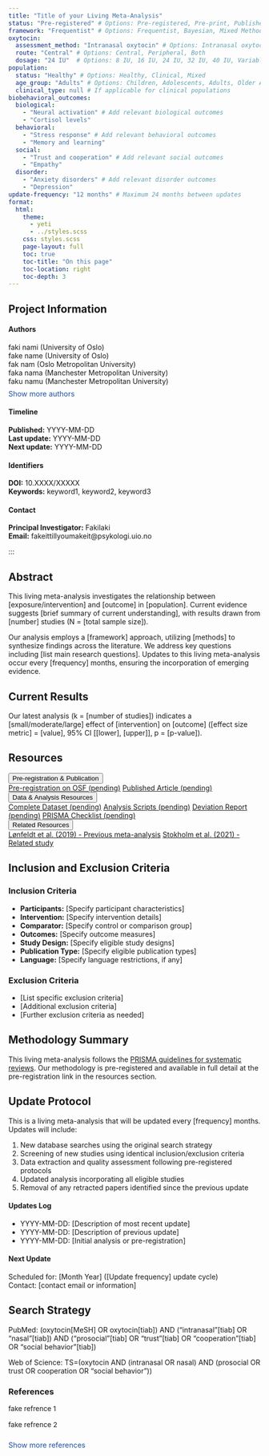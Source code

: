 ```yaml
---
title: "Title of your Living Meta-Analysis" 
status: "Pre-registered" # Options: Pre-registered, Pre-print, Published
framework: "Frequentist" # Options: Frequentist, Bayesian, Mixed Methods
oxytocin:
  assessment_method: "Intranasal oxytocin" # Options: Intranasal oxytocin, Intravenous oxytocin, Endogenous oxytocin measurement, Genetic studies
  route: "Central" # Options: Central, Peripheral, Both
  dosage: "24 IU"  # Options: 8 IU, 16 IU, 24 IU, 32 IU, 40 IU, Variable dosage, Dose-response analysis
population:
  status: "Healthy" # Options: Healthy, Clinical, Mixed
  age_group: "Adults" # Options: Children, Adolescents, Adults, Older Adults, Mixed Age Groups
  clinical_type: null # If applicable for clinical populations
biobehavioral_outcomes:
  biological: 
    - "Neural activation" # Add relevant biological outcomes
    - "Cortisol levels"
  behavioral:
    - "Stress response" # Add relevant behavioral outcomes
    - "Memory and learning"
  social:
    - "Trust and cooperation" # Add relevant social outcomes
    - "Empathy"
  disorder: 
    - "Anxiety disorders" # Add relevant disorder outcomes
    - "Depression"  
update-frequency: "12 months" # Maximum 24 months between updates
format:
  html:
    theme: 
      - yeti
      - ../styles.scss
    css: styles.scss
    page-layout: full
    toc: true
    toc-title: "On this page"
    toc-location: right
    toc-depth: 3
---
```


::: {.callout-note .meta-info-container}
## Project Information
::: {.meta-grid}
::: {.meta-column}
#### Authors
```{=html}
<div id="author-list">
  <div id="visible-authors">
    faki nami (University of Oslo)<br>
    fake name (University of Oslo)<br>
    fak nam (Oslo Metropolitan University)<br>
    faka nama (Manchester Metropolitan University)<br>
    faku namu (Manchester Metropolitan University)
  </div>
  
  <div id="hidden-authors" style="display:none">
    Ingebjørg Iversen (University of Oslo)<br>
  </div>
  
  <a href="#" id="author-toggle" style="font-size: 0.9rem; color: #1E50A0; text-decoration: none; display: inline-block; margin-top: 8px;" onclick="toggleAuthors(); return false;">Show more authors</a>
  
  <script>
  function toggleAuthors() {
    var hiddenAuthors = document.getElementById("hidden-authors");
    var toggleButton = document.getElementById("author-toggle");
    
    if (hiddenAuthors.style.display === "none") {
      hiddenAuthors.style.display = "block";
      toggleButton.textContent = "Show fewer authors";
    } else {
      hiddenAuthors.style.display = "none";
      toggleButton.textContent = "Show more authors";
    }
  }
  </script>
</div>
```
:::

:::
::: {.meta-column}
#### Timeline
**Published:** YYYY-MM-DD  
**Last update:** YYYY-MM-DD  
**Next update:** YYYY-MM-DD
:::
::: {.meta-column}
#### Identifiers
**DOI:** 10.XXXX/XXXXX  
**Keywords:** keyword1, keyword2, keyword3
:::

::: {.meta-column}
#### Contact
**Principal Investigator:** Fakilaki   
**Email:** fakeittillyoumakeit@psykologi.uio.no
:::
:::
::: 

## Abstract {#abstract}

This living meta-analysis investigates the relationship between [exposure/intervention] and [outcome] in [population]. Current evidence suggests [brief summary of current understanding], with results drawn from [number] studies (N = [total sample size]).

Our analysis employs a [framework] approach, utilizing [methods] to synthesize findings across the literature. We address key questions including [list main research questions]. Updates to this living meta-analysis occur every [frequency] months, ensuring the incorporation of emerging evidence.

## Current Results {#current-results}

Our latest analysis (k = [number of studies]) indicates a [small/moderate/large] effect of [intervention] on [outcome] ([effect size metric] = [value], 95% CI [[lower], [upper]], p = [p-value]).

## Resources {#resources}
```{=html}
<div class="resource-accordion">
  <button class="resource-header">Pre-registration & Publication</button>
  <div class="resource-content">
    <a href="#" class="resource-link" target="_blank">Pre-registration on OSF (pending)</a>
    <a href="#" class="resource-link" target="_blank">Published Article (pending)</a>
  </div>
</div>
<div class="resource-accordion">
  <button class="resource-header">Data & Analysis Resources</button>
  <div class="resource-content">
    <a href="#" class="resource-link" target="_blank">Complete Dataset (pending)</a>
    <a href="#" class="resource-link" target="_blank">Analysis Scripts (pending)</a>
    <a href="#" class="resource-link" target="_blank">Deviation Report (pending)</a>
    <a href="#" class="resource-link" target="_blank">PRISMA Checklist (pending)</a>
  </div>
</div>
<div class="resource-accordion">
  <button class="resource-header">Related Resources</button>
  <div class="resource-content">
    <a href="https://doi.org/10.1017/S0033291718003021" class="resource-link" target="_blank">Lønfeldt et al. (2019) - Previous meta-analysis</a>
    <a href="https://doi.org/10.1093/ije/dyaa076" class="resource-link" target="_blank">Stokholm et al. (2021) - Related study</a>
  </div>
</div>
<script>
document.addEventListener('DOMContentLoaded', function() {
  var acc = document.getElementsByClassName("resource-header");
  for (var i = 0; i < acc.length; i++) {
    acc[i].addEventListener("click", function() {
      this.classList.toggle("active");
      var panel = this.nextElementSibling;
      if (panel.style.maxHeight) {
        panel.style.maxHeight = null;
      } else {
        panel.style.maxHeight = panel.scrollHeight + "px";
      } 
    });
  }
});
</script>
```

## Inclusion and Exclusion Criteria {#criteria}

::: {.criteria-box}
### Inclusion Criteria

- **Participants:** [Specify participant characteristics]
- **Intervention:** [Specify intervention details]
- **Comparator:** [Specify control or comparison group]
- **Outcomes:** [Specify outcome measures]
- **Study Design:** [Specify eligible study designs]
- **Publication Type:** [Specify eligible publication types]
- **Language:** [Specify language restrictions, if any]
:::

::: {.criteria-box}
### Exclusion Criteria

- [List specific exclusion criteria]
- [Additional exclusion criteria]
- [Further exclusion criteria as needed]
:::

## Methodology Summary {#methodology}

This living meta-analysis follows the [PRISMA guidelines for systematic reviews](http://www.prisma-statement.org/). Our methodology is pre-registered and available in full detail at the pre-registration link in the resources section.



## Update Protocol {#update-protocol}

This is a living meta-analysis that will be updated every [frequency] months. Updates will include:

1. New database searches using the original search strategy
2. Screening of new studies using identical inclusion/exclusion criteria
3. Data extraction and quality assessment following pre-registered protocols
4. Updated analysis incorporating all eligible studies
5. Removal of any retracted papers identified since the previous update

#### Updates Log {#updates-log}

- YYYY-MM-DD: [Description of most recent update]
- YYYY-MM-DD: [Description of previous update]
- YYYY-MM-DD: [Initial analysis or pre-registration]

#### Next Update {#next-update}
Scheduled for: [Month Year] ([Update frequency] update cycle)  
Contact: [contact email or information]


## Search Strategy {#search-strategy}

::: {.search-strategy-box}
<span class="search-db">PubMed:</span>
(oxytocin[MeSH] OR oxytocin[tiab]) AND ("intranasal"[tiab] OR "nasal"[tiab]) AND ("prosocial"[tiab] OR "trust"[tiab] OR "cooperation"[tiab] OR "social behavior"[tiab])

<span class="search-db">Web of Science:</span>
TS=(oxytocin AND (intranasal OR nasal) AND (prosocial OR trust OR cooperation OR "social behavior"))
:::

### References {#references}
```{=html}
<div id="reference-list" style="font-size: 0.85rem;">
  <div id="visible-references">
    fake refrence 1<br><br>
    fake refrence 2<br><br>
  </div>
  
  <div id="hidden-references" style="display:none">
    fake refrence 2<br><br>
    fake refrence 3<br><br>
  </div>
  
  <a href="#" id="reference-toggle" style="font-size: 0.9rem; color: #1E50A0; text-decoration: none; display: inline-block; margin-top: 8px;" onclick="toggleReferences(); return false;">Show more references</a>
  
  <script>
  function toggleReferences() {
    var hiddenReferences = document.getElementById("hidden-references");
    var toggleButton = document.getElementById("reference-toggle");
    
    if (hiddenReferences.style.display === "none") {
      hiddenReferences.style.display = "block";
      toggleButton.textContent = "Show fewer references";
    } else {
      hiddenReferences.style.display = "none";
      toggleButton.textContent = "Show more references";
    }
  }
  </script>
</div>
```